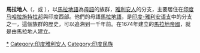 '''馬拉地人'''（{{lang-en|Marathi people}}，或{{lang|en|Maharashtrians}} ），以[[馬拉地語|馬拉地語]]為[[母語|母語]]的族群，[[雅利安人|雅利安人]]的分支，主要居住在[[印度|印度]][[马哈拉施特拉邦|马哈拉施特拉邦]]與印度西部。他們的母語[[馬拉地語|馬拉地語]]，是[[印度-雅利安语支|印度-雅利安语支]]中的分支之一，這個族群的歷史，可以追溯到一千年前。在1674年建立的[[馬拉地帝國|馬拉地帝國]]，就是由馬拉地人建立。

{{Ethnic-group-stub}}

{{DEFAULTSORT:Marathi}}
[[Category:馬拉地人|*]]
[[Category:印度雅利安人|Category:印度雅利安人]]
[[Category:印度民族|Category:印度民族]]